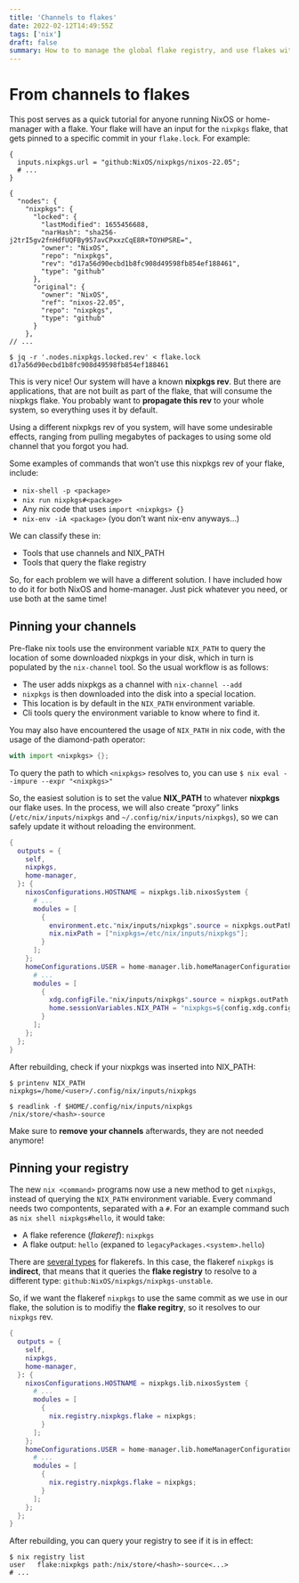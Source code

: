 ```yaml
---
title: 'Channels to flakes'
date: 2022-02-12T14:49:55Z
tags: ['nix']
draft: false
summary: How to to manage the global flake registry, and use flakes with channels
---
```


# From channels to flakes

This post serves as a quick tutorial for anyone running NixOS or home-manager with a flake. Your flake will have an input for the `nixpkgs` flake, that gets pinned to a specific commit in your `flake.lock`. For example:

```
{
  inputs.nixpkgs.url = "github:NixOS/nixpkgs/nixos-22.05";
  # ...
}

{
  "nodes": {
    "nixpkgs": {
      "locked": {
        "lastModified": 1655456688,
        "narHash": "sha256-j2trI5gv2fnHdfUQFBy957avCPxxzCqE8R+TOYHPSRE=",
        "owner": "NixOS",
        "repo": "nixpkgs",
        "rev": "d17a56d90ecbd1b8fc908d49598fb854ef188461",
        "type": "github"
      },
      "original": {
        "owner": "NixOS",
        "ref": "nixos-22.05",
        "repo": "nixpkgs",
        "type": "github"
      }
    },
// ...

$ jq -r '.nodes.nixpkgs.locked.rev' < flake.lock
d17a56d90ecbd1b8fc908d49598fb854ef188461
```

This is very nice! Our system will have a known **nixpkgs rev**. But there are applications, that are not built as part of the flake, that will consume the nixpkgs flake. You probably want to **propagate this rev** to your whole system, so everything uses it by default.

Using a different nixpkgs rev of you system, will have some undesirable effects, ranging from pulling megabytes of packages to using some old channel that you forgot you had.

Some examples of commands that won’t use this nixpkgs rev of your flake, include:

- `nix-shell -p <package>`
- `nix run nixpkgs#<package>`
- Any nix code that uses `import <nixpkgs> {}`
- `nix-env -iA <package>` (you don’t want nix-env anyways…​)

We can classify these in:

- Tools that use channels and NIX_PATH
- Tools that query the flake registry

So, for each problem we will have a different solution. I have included how to do it for both NixOS and home-manager. Just pick whatever you need, or use both at the same time!

## Pinning your channels

Pre-flake nix tools use the environment variable `NIX_PATH` to query the location of some downloaded nixpkgs in your disk, which in turn is populated by the `nix-channel` tool. So the usual workflow is as follows:

- The user adds nixpkgs as a channel with `nix-channel --add`
- `nixpkgs` is then downloaded into the disk into a special location.
- This location is by default in the `NIX_PATH` environment variable.
- Cli tools query the environment variable to know where to find it.

You may also have encountered the usage of `NIX_PATH` in nix code, with the usage of the diamond-path operator:

```nix
with import <nixpkgs> {};
```

To query the path to which `<nixpkgs>` resolves to, you can use `$ nix eval --impure --expr "<nixpkgs>"`

So, the easiest solution is to set the value **NIX_PATH** to whatever **nixpkgs** our flake uses. In the process, we will also create “proxy” links (`/etc/nix/inputs/nixpkgs` and `~/.config/nix/inputs/nixpkgs`), so we can safely update it without reloading the environment.

```nix
{
  outputs = {
    self,
    nixpkgs,
    home-manager,
  }: {
    nixosConfigurations.HOSTNAME = nixpkgs.lib.nixosSystem {
      # ...
      modules = [
        {
          environment.etc."nix/inputs/nixpkgs".source = nixpkgs.outPath;
          nix.nixPath = ["nixpkgs=/etc/nix/inputs/nixpkgs"];
        }
      ];
    };
    homeConfigurations.USER = home-manager.lib.homeManagerConfiguration {
      # ...
      modules = [
        {
          xdg.configFile."nix/inputs/nixpkgs".source = nixpkgs.outPath;
          home.sessionVariables.NIX_PATH = "nixpkgs=${config.xdg.configHome}/nix/inputs/nixpkgs$\{NIX_PATH:+:$NIX_PATH}";
        }
      ];
    };
  };
}
```

After rebuilding, check if your nixpkgs was inserted into NIX_PATH:

```
$ printenv NIX_PATH
nixpkgs=/home/<user>/.config/nix/inputs/nixpkgs

$ readlink -f $HOME/.config/nix/inputs/nixpkgs
/nix/store/<hash>-source
```

Make sure to **remove your channels** afterwards, they are not needed anymore!

## Pinning your registry

The new `nix <command>` programs now use a new method to get `nixpkgs`, instead of querying the `NIX_PATH` environment variable. Every command needs two compontents, separated with a `#`. For an example command such as `nix shell nixpkgs#hello`, it would take:

- A flake reference (_flakeref_): `nixpkgs`
- A flake output: `hello` (expaned to `legacyPackages.<system>.hello`)

There are [several types](https://nixos.org/manual/nix/unstable/command-ref/new-cli/nix3-flake.html#types) for flakerefs. In this case, the flakeref `nixpkgs` is **indirect**, that means that it queries the **flake registry** to resolve to a different type: `github:NixOS/nixpkgs/nixpkgs-unstable`.

So, if we want the flakeref `nixpkgs` to use the same commit as we use in our flake, the solution is to modifiy the **flake regitry**, so it resolves to our `nixpkgs` rev.

```nix
{
  outputs = {
    self,
    nixpkgs,
    home-manager,
  }: {
    nixosConfigurations.HOSTNAME = nixpkgs.lib.nixosSystem {
      # ...
      modules = [
        {
          nix.registry.nixpkgs.flake = nixpkgs;
        }
      ];
    };
    homeConfigurations.USER = home-manager.lib.homeManagerConfiguration {
      # ...
      modules = [
        {
          nix.registry.nixpkgs.flake = nixpkgs;
        }
      ];
    };
  };
}
```

After rebuilding, you can query your registry to see if it is in effect:

```
$ nix registry list
user   flake:nixpkgs path:/nix/store/<hash>-source<...>
# ...
```
